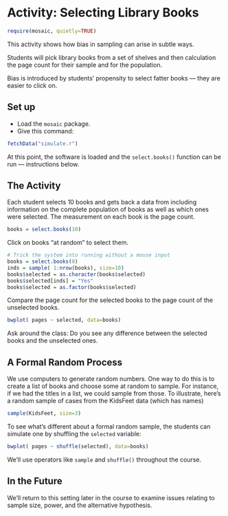 Activity: Selecting Library Books
========================================================

```r
require(mosaic, quietly=TRUE)
```

This activity shows how bias in sampling can arise in subtle ways.

Students will pick library books from a set of shelves and then calculation the page count for their sample and for the population.

Bias is introduced by students' propensity to select fatter books --- they are easier to click on.

## Set up

* Load the `mosaic` package.
* Give this command:
```r
fetchData("simulate.r")
```
At this point, the software is loaded and the `select.books()` function can be run --- instructions below.

## The Activity

Each student selects 10 books and gets back a data from including information on the complete population of books as well as which ones were selected. The measurement on each book is the page count.
```r
books = select.books(10)
```
Click on books "at random" to select them.

```r
# Trick the system into running without a mouse input
books = select.books(0)
inds = sample( 1:nrow(books), size=10)
books$selected = as.character(books$selected)
books$selected[inds] = "Yes"
books$selected = as.factor(books$selected)
```

Compare the page count for the selected books to the page count of the unselected books.

```r
bwplot( pages ~ selected, data=books)
```

Ask around the class: Do you see any difference between the selected books and the unselected ones.

## A Formal Random Process

We use computers to generate random numbers.  One way to do this is to create a list of books and choose some at random to sample.  For instance, if we had the titles in a list, we could sample from those.  To illustrate, here's a random sample of cases from the KidsFeet data (which has names)
```r
sample(KidsFeet, size=3)
```

To see what's different about a formal random sample, the students can simulate one by shuffling the `selected` variable:
```r
bwplot( pages ~ shuffle(selected), data=books)
```

We'll use operators like `sample` and `shuffle()` throughout the course.

## In the Future

We'll return to this setting later in the course to examine issues relating to sample size, power, and the alternative hypothesis.

